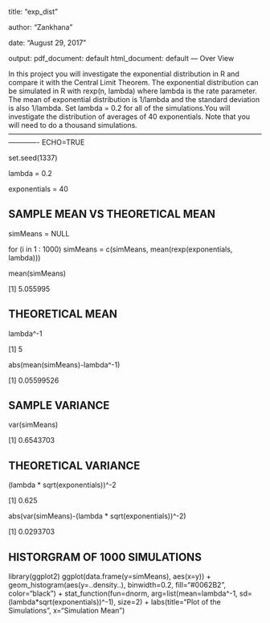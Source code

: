 
title: "exp_dist"

author: "Zankhana"

date: "August 29, 2017"

output:
  pdf_document: default
  html_document: default
---
Over View

In this project you will investigate the exponential distribution in R and compare it with the Central Limit Theorem.
The exponential distribution can be simulated in R with rexp(n, lambda) where lambda is the rate parameter.
The mean of exponential distribution is 1/lambda and the standard deviation is also 1/lambda. Set lambda = 0.2 for 
all of the simulations.You will investigate the distribution of averages of 40 exponentials. Note that you will 
need to do a thousand simulations.
-------------------------------------------------------------------------------------------------------------------------
ECHO=TRUE

set.seed(1337)

lambda = 0.2

exponentials = 40

SAMPLE MEAN VS THEORETICAL MEAN
----------------------
simMeans = NULL

for (i in 1 : 1000) simMeans = c(simMeans, mean(rexp(exponentials, lambda)))

mean(simMeans)

[1] 5.055995

THEORETICAL MEAN
------------------------------------------------------------------
lambda^-1

[1] 5

abs(mean(simMeans)-lambda^-1)

[1] 0.05599526

SAMPLE VARIANCE
----------------------------------------------------------------------

var(simMeans)

[1] 0.6543703

THEORETICAL VARIANCE
-----------------------------------------------------------------------

(lambda * sqrt(exponentials))^-2

[1] 0.625

abs(var(simMeans)-(lambda * sqrt(exponentials))^-2)

[1] 0.0293703

HISTORGRAM OF 1000 SIMULATIONS
-------------------------------------------------------------------------------
library(ggplot2)
ggplot(data.frame(y=simMeans), aes(x=y)) + 
  geom_histogram(aes(y=..density..), binwidth=0.2, fill="#0062B2", 
                 color="black") +
  stat_function(fun=dnorm, arg=list(mean=lambda^-1, 
                                    sd=(lambda*sqrt(exponentials))^-1), 
                size=2) +
  labs(title="Plot of the Simulations", x="Simulation Mean")
